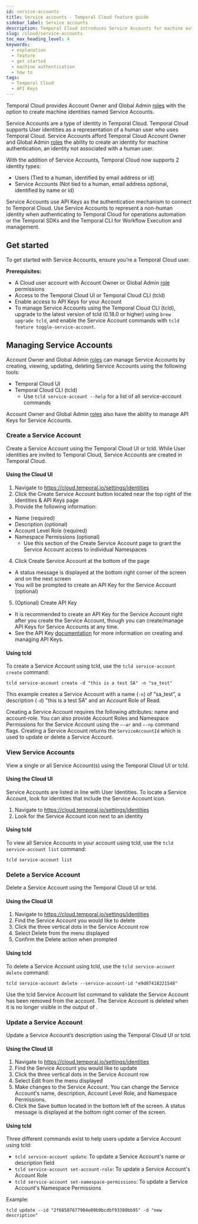 ```yaml
---
id: service-accounts
title: Service accounts - Temporal Cloud feature guide
sidebar_label: Service accounts
description: Temporal Cloud introduces Service Accounts for machine authentication, enabling non-human identities to interact with Temporal Cloud. Manage Service Accounts via Cloud UI or CLI for secure, automated operations.
slug: /cloud/service-accounts
toc_max_heading_level: 4
keywords:
  - explanation
  - feature
  - get started
  - machine authentication
  - how to
tags:
  - Temporal Cloud
  - API Keys
---
```


Temporal Cloud provides Account Owner and Global Admin [roles](/cloud/users#account-level-roles) with the option to create machine identities named Service Accounts.

Service Accounts are a type of identity in Temporal Cloud. 
Temporal Cloud supports User identities as a representation of a human user who uses Temporal Cloud.
Service Accounts afford Temporal Cloud Account Owner and Global Admin [roles](/cloud/users#account-level-roles) the ability to create an identity for machine authentication, an identity not associated with a human user.

With the addition of Service Accounts, Temporal Cloud now supports 2 identity types:

- Users (Tied to a human, identified by email address or id)
- Service Accounts (Not tied to a human, email address optional, identified by name or id)

Service Accounts use API Keys as the authentication mechanism to connect to Temporal Cloud.
Use Service Accounts to represent a non-human identity when authenticating to Temporal Cloud for operations automation or the Temporal SDKs and the Temporal CLI for Workflow Execution and management.

## Get started

To get started with Service Accounts, ensure youʼre a Temporal Cloud user.

**Prerequisites:**

- A Cloud user account with Account Owner or Global Admin [role](/cloud/users#account-level-roles) permissions
- Access to the Temporal Cloud UI or Temporal Cloud CLI (tcld)
- Enable access to API Keys for your Account
- To manage Service Accounts using the Temporal Cloud CLI (tcld), upgrade to the latest version of tcld (0.18.0 or higher) using `brew upgrade tcld`, and enable the Service Account commands with `tcld feature toggle-service-account`.

## Managing Service Accounts

Account Owner and Global Admin [roles](/cloud/users#account-level-roles) can manage Service Accounts by creating, viewing, updating, deleting Service Accounts using the following tools:

- Temporal Cloud UI
- Temporal Cloud CLI (tcld)
  - Use `tcld service-account --help` for a list of all service-account commands

Account Owner and Global Admin [roles](/cloud/users#account-level-roles) also have the ability to manage API Keys for Service Accounts.

### Create a Service Account

Create a Service Account using the Temporal Cloud UI or tcld.
While User identities are invited to Temporal Cloud, Service Accounts are created in Temporal Cloud.

#### Using the Cloud UI

1. Navigate to https://cloud.temporal.io/settings/identities
2. Click the Create Service Account button located near the top right of the Identities & API Keys page
3. Provide the following information:

- Name (required)
- Description (optional)
- Account Level Role (required)
- Namespace Permissions (optional)
  - Use this section of the Create Service Account page to grant the Service Account access to individual Namespaces

4. Click Create Service Account at the bottom of the page

- A status message is displayed at the bottom right corner of the screen and on the next screen
- You will be prompted to create an API Key for the Service Account (optional)

5. (Optional) Create API Key

- It is recommended to create an API Key for the Service Account right after you create the Service Account, though you can create/manage API Keys for Service Accounts at any time.
- See the API Key [documentation](/cloud/api-keys) for more information on creating and managing API Keys.

#### Using tcld

To create a Service Account using tcld, use the `tcld service-account create` command:

```
tcld service-account create -d "this is a test SA" -n "sa_test"
```

This example creates a Service Account with a name (`-n`) of "sa_test", a description (`-d`) "this is a test SA" and an Account Role of Read.

Creating a Service Account requires the following attributes: name and account-role.
You can also provide Account Roles and Namespace Permissions for the Service Account using the `—-ar` and `—-np` command flags.
Creating a Service Account returns the `ServiceAccountId` which is used to update or delete a Service Account.

### View Service Accounts

View a single or all Service Account(s) using the Temporal Cloud UI or tcld.

#### Using the Cloud UI

Service Accounts are listed in line with User Identities.
To locate a Service Account, look for identities that include the Service Account icon.

1. Navigate to https://cloud.temporal.io/settings/identities
2. Look for the Service Account icon next to an identity

#### Using tcld

To view all Service Accounts in your account using tcld, use the `tcld service-account list` command:

```
tcld service-account list
```

### Delete a Service Account

Delete a Service Account using the Temporal Cloud UI or tcld.

#### Using the Cloud UI

1. Navigate to https://cloud.temporal.io/settings/identities
2. Find the Service Account you would like to delete
3. Click the three vertical dots in the Service Account row
4. Select Delete from the menu displayed
5. Confirm the Delete action when prompted

#### Using tcld

To delete a Service Account using tcld, use the `tcld service-account delete` command:

```
tcld service-account delete --service-account-id "e9d87418221548"
```

Use the tcld Service Account list command to validate the Service Account has been removed from the account.
The Service Account is deleted when it is no longer visible in the output of .

### Update a Service Account

Update a Service Accountʼs description using the Temporal Cloud UI or tcld.

#### Using the Cloud UI

1. Navigate to https://cloud.temporal.io/settings/identities
2. Find the Service Account you would like to update
3. Click the three vertical dots in the Service Account row
4. Select Edit from the menu displayed
5. Make changes to the Service Account.
   You can change the Service Account's name, description, Account Level Role, and Namespace Permissions.
6. Click the Save button located in the bottom left of the screen.
   A status message is displayed at the bottom right corner of the screen.

#### Using tcld

Three different commands exist to help users update a Service Account using tcld:

- `tcld service-account update`: To update a Service Account's name or description field
- `tcld service-account set-account-role`: To update a Service Account's Account Role
- `tcld service-account set-namespace-permissions`: To update a Service Account's Namespace Permissions

Example:

```
tcld update --id "2f68507677904e09b9bcdbf93380bb95" -d "new description"
```
